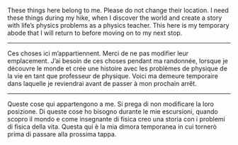 \newpage

\large

These things here belong to me. Please do not change their location. I need these things during my hike, when I discover the world and create a story with life's physics problems as a physics teacher. This here is my temporary abode that I will return to before moving on to my next stop.

---

Ces choses ici m'appartiennent. Merci de ne pas modifier leur emplacement. J'ai besoin de ces choses pendant ma randonnée, lorsque je découvre le monde et crée une histoire avec les problèmes de physique de la vie en tant que professeur de physique. Voici ma demeure temporaire dans laquelle je reviendrai avant de passer à mon prochain arrêt.

---

Queste cose qui appartengono a me. Si prega di non modificare la loro posizione. Di queste cose ho bisogno durante le mie escursioni, quando scopro il mondo e come insegnante di fisica creo una storia con i problemi di fisica della vita. Questa qui è la mia dimora temporanea in cui tornerò prima di passare alla prossima tappa.

\vspace{.1\textheight}

\begin{flushright}
peacecop kalmer:

+37256204556

kalmer@ons.ee
\end{flushright}

\normalsize

